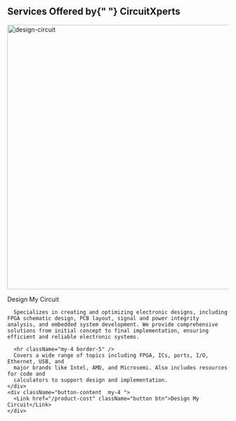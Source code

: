 <HomePageStyle>
<div className="carosel-banner">
  <div className="banner-image">
    <Carousel />
  </div>
</div>
<TestCarousel />

<div className="home-content site-container">
  <div className="service-className mt-4 ">
    <h2 className="pb-2 fw-bold h1 text-orange">
      Services Offered by{" "}
      <span className="gradient-text fw-bolder">CircuitXperts</span>
    </h2>
    <ServiceCards />
  </div>

  <div className="design-circuit d-flex flex-column align-content-end text-center bg-primary text-white px-3 mb-3">
    <div className="image-content d-flex justify-content-center mt-4 mb-2">
      <img src="/images/Slide+4.jpg" alt="design-circuit" width="600" />
    </div>
    <div className="content">
      <p className="fw-bold h2 py-3">Design My Circuit</p>

      Specializes in creating and optimizing electronic designs, including FPGA schematic design, PCB layout, signal and power integrity analysis, and embedded system development. We provide comprehensive solutions from initial concept to final implementation, ensuring efficient and reliable electronic systems.

      <hr className="my-4 border-5" />
      Covers a wide range of topics including FPGA, ICs, ports, I/O, Ethernet, USB, and
      major brands like Intel, AMD, and Microsemi. Also includes resources for code and
      calculators to support design and implementation.
    </div>
    <div className="button-content  my-4 ">
      <Link href="/product-cost" className="button btn">Design My Circuit</Link>
    </div>

  </div>
</div>

</HomePageStyle>


